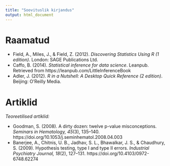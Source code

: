 ```yaml
---
title: "Soovituslik kirjandus"
output: html_document
---
```


# Raamatud  

* Field, A., Miles, J., & Field, Z. (2012). *Discovering Statistics Using R (1 edition)*. London: SAGE Publications Ltd.  
* Caffo, B. (2014). *Statistical inference for data science*. Leanpub. Retrieved from https://leanpub.com/LittleInferenceBook  
* Adler, J. (2012). *R in a Nutshell: A Desktop Quick Reference (2 edition)*. Beijing: O’Reilly Media.  


# Artiklid

*Teoreetilised artiklid:*  

* Goodman, S. (2008). A dirty dozen: twelve p-value misconceptions. *Seminars in Hematology, 45*(3), 135–140. https://doi.org/10.1053/j.seminhematol.2008.04.003   
* Banerjee, A., Chitnis, U. B., Jadhav, S. L., Bhawalkar, J. S., & Chaudhury, S. (2009). Hypothesis testing, type I and type II errors. *Industrial Psychiatry Journal, 18*(2), 127–131. https://doi.org/10.4103/0972-6748.62274


